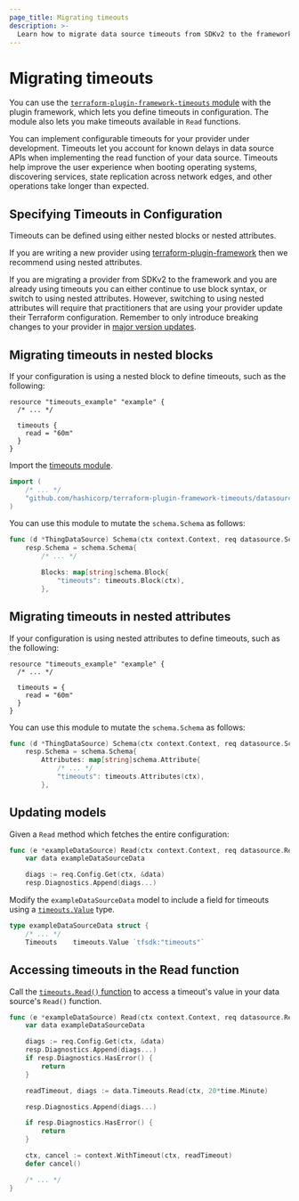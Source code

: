 ```yaml
---
page_title: Migrating timeouts
description: >-
  Learn how to migrate data source timeouts from SDKv2 to the framework.
---
```


# Migrating timeouts

You can use the 
[`terraform-plugin-framework-timeouts` module](https://github.com/hashicorp/terraform-plugin-framework-timeouts) with the plugin framework, which lets you define timeouts in configuration. The module also lets you make timeouts available in `Read` functions.

You can implement configurable timeouts for your provider under development. Timeouts let you account for known delays in data source APIs when  implementing the read function of your data source. Timeouts help improve the user experience when booting operating systems, discovering services, state replication across network edges, and other operations take longer than expected. 

## Specifying Timeouts in Configuration

Timeouts can be defined using either nested blocks or nested attributes.

If you are writing a new provider using
[terraform-plugin-framework](https://github.com/hashicorp/terraform-plugin-framework)
then we recommend using nested attributes.

If you are migrating a provider from SDKv2 to the framework and you are already
using timeouts you can either continue to use block syntax, or switch to using
nested attributes. However, switching to using nested attributes will require
that practitioners that are using your provider update their Terraform
configuration. Remember to only introduce breaking changes to your provider in
[major version
updates](/terraform/plugin/best-practices/versioning#versioning-specification).

## Migrating timeouts in nested blocks

If your configuration is using a nested block to define timeouts, such as the
following:

```hcl
resource "timeouts_example" "example" {
  /* ... */

  timeouts {
    read = "60m"
  }
}
```

Import the [timeouts
module](https://github.com/hashicorp/terraform-plugin-framework-timeouts).

<CodeBlockConfig filename="Framework">

```go
import (
    /* ... */
    "github.com/hashicorp/terraform-plugin-framework-timeouts/datasource/timeouts"
)
```

</CodeBlockConfig>

You can use this module to mutate the `schema.Schema` as follows:

<CodeBlockConfig filename="Framework">

```go
func (d *ThingDataSource) Schema(ctx context.Context, req datasource.SchemaRequest, resp *datasource.SchemaResponse) {
    resp.Schema = schema.Schema{
        /* ... */

        Blocks: map[string]schema.Block{
            "timeouts": timeouts.Block(ctx),
        },
```

</CodeBlockConfig>

## Migrating timeouts in nested attributes

If your configuration is using nested attributes to define timeouts, such as the
following:

```hcl
resource "timeouts_example" "example" {
  /* ... */

  timeouts = {
    read = "60m"
  }
}
```

You can use this module to mutate the `schema.Schema` as follows:

<CodeBlockConfig filename="Framework">

```go
func (d *ThingDataSource) Schema(ctx context.Context, req datasource.SchemaRequest, resp *datasource.SchemaResponse) {
    resp.Schema = schema.Schema{
        Attributes: map[string]schema.Attribute{
            /* ... */
            "timeouts": timeouts.Attributes(ctx),
        },
```

</CodeBlockConfig>

## Updating models

Given a `Read` method which fetches the entire configuration:

<CodeBlockConfig filename="Framework">

```go
func (e *exampleDataSource) Read(ctx context.Context, req datasource.ReadRequest, resp *datasource.ReadResponse) {
	var data exampleDataSourceData

	diags := req.Config.Get(ctx, &data)
	resp.Diagnostics.Append(diags...)
```

</CodeBlockConfig>

Modify the `exampleDataSourceData` model to include a field for timeouts using a
[`timeouts.Value`](https://pkg.go.dev/github.com/hashicorp/terraform-plugin-framework-timeouts/datasource/timeouts#Value)
type.

<CodeBlockConfig filename="Framework">

```go
type exampleDataSourceData struct {
    /* ... */
	Timeouts    timeouts.Value `tfsdk:"timeouts"`
```

</CodeBlockConfig>

## Accessing timeouts in the Read function

Call the [`timeouts.Read()`
function](https://pkg.go.dev/github.com/hashicorp/terraform-plugin-framework-timeouts/datasource/timeouts#Value.Read)
to access a timeout's value in your data source's `Read()` function.

<CodeBlockConfig filename="Framework">

```go
func (e *exampleDataSource) Read(ctx context.Context, req datasource.ReadRequest, resp *datasource.ReadResponse) {
    var data exampleDataSourceData

    diags := req.Config.Get(ctx, &data)
    resp.Diagnostics.Append(diags...)
    if resp.Diagnostics.HasError() {
        return
    }

    readTimeout, diags := data.Timeouts.Read(ctx, 20*time.Minute)

    resp.Diagnostics.Append(diags...)

    if resp.Diagnostics.HasError() {
        return
    }

    ctx, cancel := context.WithTimeout(ctx, readTimeout)
    defer cancel()

    /* ... */
}
```

</CodeBlockConfig>
